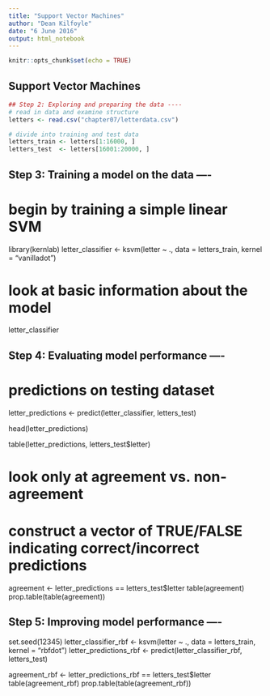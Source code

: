 ```yaml
---
title: "Support Vector Machines"
author: "Dean Kilfoyle"
date: "6 June 2016"
output: html_notebook
---
```


```r
knitr::opts_chunk$set(echo = TRUE)
```

## Support Vector Machines

```r
## Step 2: Exploring and preparing the data ----
# read in data and examine structure
letters <- read.csv("chapter07/letterdata.csv")

# divide into training and test data
letters_train <- letters[1:16000, ]
letters_test  <- letters[16001:20000, ]
```


## Step 3: Training a model on the data ----
# begin by training a simple linear SVM
library(kernlab)
letter_classifier <- ksvm(letter ~ ., data = letters_train,
                          kernel = "vanilladot")

# look at basic information about the model
letter_classifier

## Step 4: Evaluating model performance ----
# predictions on testing dataset
letter_predictions <- predict(letter_classifier, letters_test)

head(letter_predictions)

table(letter_predictions, letters_test$letter)

# look only at agreement vs. non-agreement
# construct a vector of TRUE/FALSE indicating correct/incorrect predictions
agreement <- letter_predictions == letters_test$letter
table(agreement)
prop.table(table(agreement))

## Step 5: Improving model performance ----
set.seed(12345)
letter_classifier_rbf <- ksvm(letter ~ ., data = letters_train, kernel = "rbfdot")
letter_predictions_rbf <- predict(letter_classifier_rbf, letters_test)

agreement_rbf <- letter_predictions_rbf == letters_test$letter
table(agreement_rbf)
prop.table(table(agreement_rbf))
